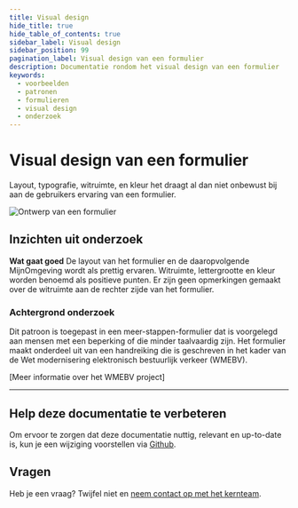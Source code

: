 ```yaml
---
title: Visual design
hide_title: true
hide_table_of_contents: true
sidebar_label: Visual design
sidebar_position: 99
pagination_label: Visual design van een formulier
description: Documentatie rondom het visual design van een formulier
keywords:
  - voorbeelden
  - patronen
  - formulieren
  - visual design
  - onderzoek
---
```



# Visual design van een formulier

Layout, typografie, witruimte, en kleur het draagt al dan niet onbewust bij aan de gebruikers ervaring van een formulier.

![Ontwerp van een formulier](https://raw.githubusercontent.com/nl-design-system/documentatie/assets/voorbeeld_formulier_visual-design.png)

## Inzichten uit onderzoek

**Wat gaat goed**
De layout van het formulier en de daaropvolgende MijnOmgeving wordt als prettig ervaren. Witruimte, lettergrootte en kleur worden benoemd als positieve punten. Er zijn geen opmerkingen gemaakt over de witruimte aan de rechter zijde van het formulier.

<VideoPlayer videoId="IsrIyortHf0" />

### Achtergrond onderzoek
Dit patroon is toegepast in een meer-stappen-formulier dat is voorgelegd aan mensen met een beperking of die minder taalvaardig zijn. Het formulier maakt onderdeel uit van een handreiking die is geschreven in het kader van de Wet modernisering elektronisch bestuurlijk verkeer (WMEBV). 

[Meer informatie over het WMEBV project]

---

## Help deze documentatie te verbeteren

Om ervoor te zorgen dat deze documentatie nuttig, relevant en up-to-date is, kun je een wijziging voorstellen via [Github](https://github.com/nl-design-system/documentatie).

## Vragen

Heb je een vraag? Twijfel niet en [neem contact op met het kernteam](../../project/kernteam.mdx).
